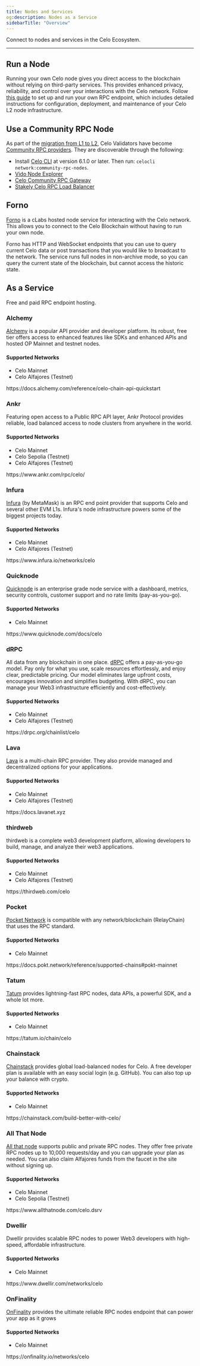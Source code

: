 ```yaml
---
title: Nodes and Services
og:description: Nodes as a Service
sidebarTitle: "Overview"
---
```


Connect to nodes and services in the Celo Ecosystem.

---



## Run a Node

Running your own Celo node gives you direct access to the blockchain without relying on third-party services. This provides enhanced privacy, reliability, and control over your interactions with the Celo network. Follow [this guide](/infra-partners/operators/run-node) to set up and run your own RPC endpoint, which includes detailed instructions for configuration, deployment, and maintenance of your Celo L2 node infrastructure.

## Use a Community RPC Node

As part of the [migration from L1 to L2](/about-celo/history), Celo Validators have become [Community RPC providers](contribute-to-celo/community-rpc-nodes/community-rpc-node.mdx).
They are discoverable through the following:

- Install [Celo CLI](/cli/) at version 6.1.0 or later. Then run: `celocli network:community-rpc-nodes`.
- [Vido Node Explorer](https://dev.vido.atalma.io/celo/rpc)
- [Celo Community RPC Gateway](https://celo-community.org/)
- [Stakely Celo RPC Load Balancer](https://celo-json-rpc.stakely.io)

## Forno

[Forno](/network/node/forno) is a cLabs hosted node service for interacting with the Celo network. This allows you to connect to the Celo Blockchain without having to run your own node.

Forno has HTTP and WebSocket endpoints that you can use to query current Celo data or post transactions that you would like to broadcast to the network. The service runs full nodes in non-archive mode, so you can query the current state of the blockchain, but cannot access the historic state.

## As a Service

Free and paid RPC endpoint hosting.

### Alchemy

[Alchemy](https://docs.alchemy.com/reference/celo-chain-api-quickstart) is a popular API provider and developer platform. Its robust, free tier offers access to enhanced features like SDKs and enhanced APIs and hosted OP Mainnet and testnet nodes.

#### **Supported Networks**

- Celo Mainnet
- Celo Alfajores (Testnet)

<Card href="https://docs.alchemy.com/reference/celo-chain-api-quickstart" arrow title="Alchemy">
https://docs.alchemy.com/reference/celo-chain-api-quickstart
</Card>

### Ankr

Featuring open access to a Public RPC API layer, Ankr Protocol provides reliable, load balanced access to node clusters from anywhere in the world.

#### Supported Networks

- Celo Mainnet
- Celo Sepolia (Testnet)
- Celo Alfajores (Testnet)

<Card href="https://www.ankr.com/rpc/celo/" arrow title="Ankr">
https://www.ankr.com/rpc/celo/
</Card>

### Infura

[Infura](https://docs.metamask.io/services/reference/celo/) (by MetaMask) is an RPC end point provider that supports Celo and several other EVM L1s. Infura's node infrastructure powers some of the biggest projects today.

#### Supported Networks

- Celo Mainnet
- Celo Alfajores (Testnet)

<Card href="https://www.infura.io/networks/celo" arrow title="Infura">
https://www.infura.io/networks/celo
</Card>

### Quicknode

[Quicknode](https://www.quicknode.com/chains/celo) is an enterprise grade node service with a dashboard, metrics, security controls, customer support and no rate limits (pay-as-you-go).

#### Supported Networks

- Celo Mainnet

<Card href="https://www.quicknode.com/docs/celo" arrow title="Quicknode">
https://www.quicknode.com/docs/celo
</Card>

### dRPC

All data from any blockchain in one place. [dRPC](https://drpc.org/docs/celo-api) offers a pay-as-you-go model. Pay only for what you use, scale resources effortlessly, and enjoy clear, predictable pricing. Our model eliminates large upfront costs, encourages innovation and simplifies budgeting. With dRPC, you can manage your Web3 infrastructure efficiently and cost-effectively.

#### Supported Networks

- Celo Mainnet
- Celo Alfajores (Testnet)

<Card href="https://drpc.org/chainlist/celo" arrow title="DRPC">
https://drpc.org/chainlist/celo
</Card>

### Lava

[Lava](https://docs.lavanet.xyz) is a multi-chain RPC provider. They also provide managed and decentralized options for your applications.

#### Supported Networks

- Celo Mainnet
- Celo Alfajores (Testnet)

<Card href="https://docs.lavanet.xyz" arrow title="Lava">
https://docs.lavanet.xyz
</Card>

### thirdweb

thirdweb is a complete web3 development platform, allowing developers to build, manage, and analyze their web3 applications.

#### Supported Networks

- Celo Mainnet
- Celo Alfajores (Testnet)

<Card href="https://thirdweb.com/celo" arrow title="thirdweb">
https://thirdweb.com/celo
</Card>

### Pocket

[Pocket Network](https://pocket.network/) is compatible with any network/blockchain (RelayChain) that uses the RPC standard.

#### Supported Networks

- Celo Mainnet

<Card href="https://docs.pokt.network/reference/supported-chains#pokt-mainnet" arrow title="POKT">
https://docs.pokt.network/reference/supported-chains#pokt-mainnet
</Card>

### Tatum

[Tatum](https://docs.tatum.io/reference/rpc-celo) provides lightning-fast RPC nodes, data APIs, a powerful SDK, and a whole lot more.

#### Supported Networks

- Celo Mainnet

<Card href="https://tatum.io/chain/celo" arrow title="Tatum">
https://tatum.io/chain/celo
</Card>

### Chainstack

[Chainstack](https://docs.chainstack.com/docs/celo-tooling) provides global load-balanced nodes for Celo. A free developer plan is available with an easy social login (e.g. GitHub). You can also top up your balance with crypto.

#### Supported Networks

- Celo Mainnet

<Card href="https://chainstack.com/build-better-with-celo/" arrow title="Chainstack">
https://chainstack.com/build-better-with-celo/
</Card>

### All That Node

[All that node](https://docs.allthatnode.com/reference/quickstart-celo) supports public and private RPC nodes. They offer free private RPC nodes up to 10,000 requests/day and you can upgrade your plan as needed.
You can also claim Alfajores funds from the faucet in the site without signing up.

#### Supported Networks

- Celo Mainnet
- Celo Sepolia (Testnet)

<Card href="https://www.allthatnode.com/celo.dsrv" arrow title="All That Node">
https://www.allthatnode.com/celo.dsrv
</Card>

### Dwellir

Dwellir provides scalable RPC nodes to power Web3 developers with high-speed, affordable infrastructure.

#### Supported Networks

- Celo Mainnet

<Card href="https://www.dwellir.com/networks/celo" arrow title="Dwellir">
https://www.dwellir.com/networks/celo
</Card>

### OnFinality

[OnFinality](https://onfinality.io) provides the ultimate reliable RPC nodes endpoint that can power your app as it grows

#### Supported Networks

- Celo Mainnet

<Card href="https://onfinality.io/networks/celo" arrow title="OnFinality">
https://onfinality.io/networks/celo
</Card>